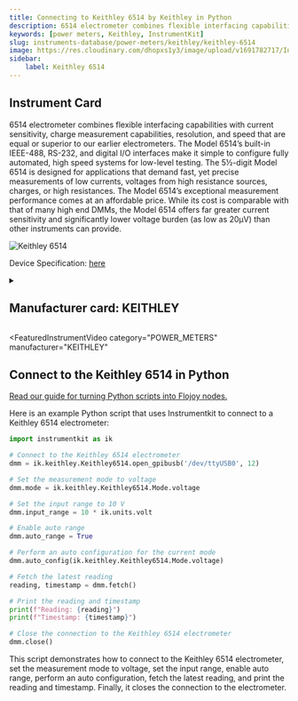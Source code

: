 ```yaml
---
title: Connecting to Keithley 6514 by Keithley in Python
description: 6514 electrometer combines flexible interfacing capabilities with current sensitivity, charge measurement capabilities, resolution, and speed that are equal or superior to our earlier electrometers. The Model 6514’s built-in IEEE-488, RS-232, and digital I/O interfaces make it simple to configure fully automated, high speed systems for low-level testing. The 5½-digit Model 6514 is designed for applications that demand fast, yet precise measurements of low currents, voltages from high resistance sources, charges, or high resistances. The Model 6514’s exceptional measurement performance comes at an affordable price. While its cost is comparable with that of many high end DMMs, the Model 6514 offers far greater current sensitivity and significantly lower voltage burden (as low as 20μV) than other instruments can provide.
keywords: [power meters, Keithley, InstrumentKit] 
slug: instruments-database/power-meters/keithley/keithley-6514 
image: https://res.cloudinary.com/dhopxs1y3/image/upload/v1691782717/Instruments/Power%20Meters/Keithley-6514/Keithley-6514.webp
sidebar:
    label: Keithley 6514 
---
```



## Instrument Card

6514 electrometer combines flexible interfacing capabilities with current sensitivity, charge measurement capabilities, resolution, and speed that are equal or superior to our earlier electrometers. The Model 6514’s built-in IEEE-488, RS-232, and digital I/O interfaces make it simple to configure fully automated, high speed systems for low-level testing. The 5½-digit Model 6514 is designed for applications that demand fast, yet precise measurements of low currents, voltages from high resistance sources, charges, or high resistances. The Model 6514’s exceptional measurement performance comes at an affordable price. While its cost is comparable with that of many high end DMMs, the Model 6514 offers far greater current sensitivity and significantly lower voltage burden (as low as 20μV) than other instruments can provide.

![Keithley 6514](https://res.cloudinary.com/dhopxs1y3/image/upload/v1691782717/Instruments/Power%20Meters/Keithley-6514/Keithley-6514.webp)

Device Specification: [here](https://www.farnell.com/datasheets/1484270.pdf)

<details style={{ marginTop: "15px"}}>
<summary><h2 style={{display:'inline'}}>Manufacturer card: KEITHLEY</h2></summary>

![KEITHLEY](https://res.cloudinary.com/dhopxs1y3/image/upload/v1692806202/Instruments/Vendor%20Logos/Keithley.png)

Keithley Instruments is a measurement and instrument company headquartered in Solon, Ohio, that develops, manufactures, markets, and sells data acquisition products, as well as complete systems for high-volume production and assembly testing.

- Headquarters: Cleveland, Ohio, United States
- Yearly Revenue (millions, USD): 110.6
- Vendor Website: [here](https://www.tek.com/en)

</details>


<FeaturedInstrumentVideo
  category="POWER_METERS"
  manufacturer="KEITHLEY"
></FeaturedInstrumentVideo>

## Connect to the Keithley 6514 in Python

[Read our guide for turning Python scripts into Flojoy nodes.](https://docs.flojoy.ai/contribution/blocks/custom-flojoy-block/)


<Tabs>

<TabItem value="Flojoy" label="Flojoy" className="flojoy-instrument-tabs">

<NodeCardCollection category='POWER_METERS' manufacturer='KEITHLEY'></NodeCardCollection>

</TabItem>
<TabItem value="InstrumentKit" label="InstrumentKit">

Here is an example Python script that uses Instrumentkit to connect to a Keithley 6514 electrometer:

```python
import instrumentkit as ik

# Connect to the Keithley 6514 electrometer
dmm = ik.keithley.Keithley6514.open_gpibusb('/dev/ttyUSB0', 12)

# Set the measurement mode to voltage
dmm.mode = ik.keithley.Keithley6514.Mode.voltage

# Set the input range to 10 V
dmm.input_range = 10 * ik.units.volt

# Enable auto range
dmm.auto_range = True

# Perform an auto configuration for the current mode
dmm.auto_config(ik.keithley.Keithley6514.Mode.voltage)

# Fetch the latest reading
reading, timestamp = dmm.fetch()

# Print the reading and timestamp
print(f"Reading: {reading}")
print(f"Timestamp: {timestamp}")

# Close the connection to the Keithley 6514 electrometer
dmm.close()
```

This script demonstrates how to connect to the Keithley 6514 electrometer, set the measurement mode to voltage, set the input range, enable auto range, perform an auto configuration, fetch the latest reading, and print the reading and timestamp. Finally, it closes the connection to the electrometer.

</TabItem>
</Tabs>